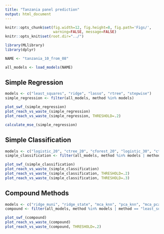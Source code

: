 ```yaml
---
title: "Tanzania panel prediction"
output: html_document
---
```


```r
knitr::opts_chunk$set(fig.width=12, fig.height=8, fig.path='Figs/',
                      warning=FALSE, message=FALSE)
knitr::opts_knit$set(root.dir="../")
```

```r
library(MLlibrary)
library(dplyr)

NAME <- "tanzania_10_from_08"
```

```r
all_models <- load_models(NAME)
```


## Simple Regression

```r
models <- c("least_squares", "ridge", "lasso", "rtree", "stepwise")
simple_regression <- filter(all_models, method %in% models)
```

```r
plot_swf_(simple_regression)
plot_reach_vs_waste_(simple_regression)
plot_reach_vs_waste_(simple_regression, THRESHOLD=.2)
```

```r
calculate_mse_(simple_regression)
```

## Simple Classification
```r
models <- c("logistic_20", "ctree_20", "cforest_20", "logistic_30", "ctree_30", "cforest_30")
simple_classification <- filter(all_models, method %in% models | method == "least_squares")
```

```r
plot_swf_(simple_classification)
plot_reach_vs_waste_(simple_classification)
plot_reach_vs_waste_(simple_classification, THRESHOLD=.2)
plot_reach_vs_waste_(simple_classification, THRESHOLD=.3)
```

## Compound Methods

```r
models <- c("ridge_muni", "ridge_state", "mca_knn", "pca_knn", "mca_pca_avg")
compound <- filter(all_models, method %in% models | method == "least_squares")
```

```r
plot_swf_(compound)
plot_reach_vs_waste_(compound)
plot_reach_vs_waste_(compound, THRESHOLD=.2)
```
